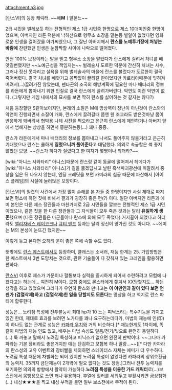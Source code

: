 attachment:a3.jpg

[란스Ⅵ]의 등장 캐릭터. ~~에'''M'''ㅣ알폰느~~

2급 시민을 벌레보듯 하는 전형적인 제스 1급 시민중 한명으로 제스 10대미인중 한명이었으며, 아버지인 라돈 덕분에 낙하산으로 형무소 소장을 맡는등 별일이 없었다면 영화로운 인생을 걸어갔을 아가씨였으나, 그 잘난 아버지께서 '''란스를 노예투기장에 처넣는 바람에''' 찬란했던 인생은 눈깜짝할 사이에 나락으로 떨어졌다.

안전 100% 보장이라는 말을 믿고 형무소 소장을 맡았다가 란스에게 걸려서 처녀를 빼앗길뻔했지만 ~~노예근성을 책임지는~~ 벌레술사 도르한 덕분에 간신히 처녀는 사수, 그러나 정신 못차리고 설욕을 위해 벌레술사의 마을에 란스를 불렀다가 도르한이 결국 죽어버렸다. 결국 처녀를 빼앗기고 꼼짝없이 끌려갈 판이었지만 카로리아때문에 잊혀져버려서(...)끌려가진 않았는데, 펜타곤의 조국의 해방계획에 필요한 마나 배터리의 정보를 라돈에게 뽑아내기 위한 인질로 결국 란스에게 끌려가버린다. 악연도 이런 악연이 없다. (그렇지만 게임 내에서의 묘사를 보면 딱히 란스를 싫어하는 것 같지는 않다?)

처음 등장할땐 S같아보이지만, 본래의 소질은 M에 망상벽이 장난이 아닌것이 란스와의 악연이 진행되면서 소질이 개화, 란스에게 끌려갈때 쯤엔 웬 조교라도 받은것마냥 몸이 반응하게 돼버려서 협박용 나체 사진을 찍으라고 은근히 란스에게 제안하거나 아버지 앞에서 범해지는 상상을 하면서 흥분하는등(...) 꽤나 중증.

란스가 라돈에게서 마나 배터리의 정보를 뽑아내고 나서도 풀어주지 않을거라고 은근히 기대했으나 란스는 쿨하게 '''질렸으니까 풀어준다'''고 대답했다. 의외로 속궁합은 썩 좋지 않았던 모양. ~~란스가 하다가 질렸다고 한 여자가 몇명이나 되더라?~~

[wiki:"아니스 사와타리" 아니스]때문에 란스랑 같이 동굴에 떨어져서 헤메다가 [wiki:"아니스 사와타리" 아니스]가 길을 뚫겠답시고 날린 흑색파괴광선에 휘말려서 중상을 입은 뒤 나오지 않는데, 엔딩 크레딧을 보면 카미라의 침공 때문에 파산해서 [아이스 플레임]의 시설에 눌러앉은 모양이다.

[란스Ⅵ]의 일련의 사건에서 가장 많이 손해를 본 자들 중 한명이지만 사실 제대로 따져보면 평소에 하던 짓에 비해서 결과가 굉장히 좋은 편(?) 이다.
일단 아버지인 라돈과 에미 본인은 다른 제스 장관들과 마찬가지로 2급 시민들을 깔보는 전형적인 제스 1급 시민이었으나, 같은 짓을 한 다른 장관들과 그 자식들이 모두 죽은 것과는 달리 '''유일하게 생존'''했으며 (다른 장관들은 마군들이나 란스에 의해 모두 죽었다) 거지꼴이 되었다고 하더라도 [[엘리자베스 레이코크]]나 [[큐티 밴드]] 등과는 달리 정신이 망가진 것도 아니다. ~~에미는 M의 본성에 눈뜨긴 했지만~~ 

이렇게 놓고 본다면 오히려 운이 좋은 쪽에 속할 수도 있다.

뜻밖에도 [[란스 퀘스트]]에서도 등장하며, 클래스는 소서러, 재능 한계는 25. 가입방법은 한 퀘스트에서 3번 도망치는 것으로, 관련 기술들이 다 갖춰져 있는 크레인을 활용하면 편하다.

[[란스Ⅵ]] 이후로 제스가 가문이나 혈통보다 실력을 중시하게 되어서 수련하려고 모험에 나왔다고는 하는데... 여전히 M이다. 모험 중에도 몬스터에게 쫒겨서 XX당할지도... 하는 생각을 하고 있었으며 그러다가 우연히 란스와 만나고는 '''이 야만인과 같이 있다 보면 언젠가 (검열삭제)하고 (검열삭제)한 일을 당할지도 모른다'''는 망상을 하고 억지로 란스 파티에 합류한다.

성능은... 노려짐 특성에 전투불능시 최대 hp가 10 느는 피닉스라는 특수기능을 가지고 있긴 한데, 제대로 효과를 보려면 노가다를 꽤나 요구하는데다가, 마법의 재능에 인(印)이 하나도 없는 관계로 성능은 [[카파라 우치]]와 거의 비슷하다.[* 재능한계도 1차이에, 똑같이 마법의 재능 인도 없고, 배우는 마법 속성도 얼음/전기/빛으로 완전히 동일하다 (...) 툭 까놓고 말해서 노려짐 특성하고 피닉스가 없으면 완전히 판박이다. ~~그나마 카파라는 기본 장비라도 좋은거지만 얘는 단검하고 모험복 하나 딸랑...~~][* 다만 카파라의 란스성의 고유 이벤트와 장비빨을 제외하면 스테이터스 자체는 에미가 더 우수하다. 노려짐 특성 때문에 차별화는 되어 있지만 노려짐 특성이 없었다면 카파라의 상위호환급의 능력치. 35까지 금단재능이 2개밖에 필요 없다는 것도 장점.]그러나 전투 능력치를 포기하면 의외의 방향에서 활약이 가능하다.'''노려짐 특성을 이용한 가드 캐릭터'''로(…)보스전에서 몸빵용으로 쓰면 꽤나 유용하다. 후열에 힐러를 세워두고 부활시키면 금상첨화(…) 내성★★★을 찍고 내성 부적을 들면 일부 보스전에서 무적이 된다.
